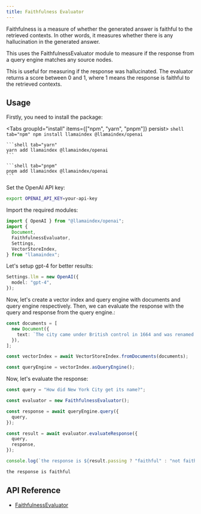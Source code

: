 ```yaml
---
title: Faithfulness Evaluator
---
```


Faithfulness is a measure of whether the generated answer is faithful to the retrieved contexts. In other words, it measures whether there is any hallucination in the generated answer.

This uses the FaithfulnessEvaluator module to measure if the response from a query engine matches any source nodes.

This is useful for measuring if the response was hallucinated. The evaluator returns a score between 0 and 1, where 1 means the response is faithful to the retrieved contexts.

## Usage

Firstly, you need to install the package:


<Tabs groupId="install" items={["npm", "yarn", "pnpm"]} persist>
	```shell tab="npm"
	npm install llamaindex @llamaindex/openai
	```

	```shell tab="yarn"
	yarn add llamaindex @llamaindex/openai
	```

	```shell tab="pnpm"
	pnpm add llamaindex @llamaindex/openai
	```
</Tabs>


Set the OpenAI API key:

```bash
export OPENAI_API_KEY=your-api-key
```

Import the required modules:

```ts
import { OpenAI } from "@llamaindex/openai";
import {
  Document,
  FaithfulnessEvaluator,
  Settings,
  VectorStoreIndex,
} from "llamaindex";
```

Let's setup gpt-4 for better results:

```ts
Settings.llm = new OpenAI({
  model: "gpt-4",
});
```

Now, let's create a vector index and query engine with documents and query engine respectively. Then, we can evaluate the response with the query and response from the query engine.:

```ts
const documents = [
  new Document({
    text: `The city came under British control in 1664 and was renamed New York after King Charles II of England granted the lands to his brother, the Duke of York. The city was regained by the Dutch in July 1673 and was renamed New Orange for one year and three months; the city has been continuously named New York since November 1674. New York City was the capital of the United States from 1785 until 1790, and has been the largest U.S. city since 1790. The Statue of Liberty greeted millions of immigrants as they came to the U.S. by ship in the late 19th and early 20th centuries, and is a symbol of the U.S. and its ideals of liberty and peace. In the 21st century, New York City has emerged as a global node of creativity, entrepreneurship, and as a symbol of freedom and cultural diversity. The New York Times has won the most Pulitzer Prizes for journalism and remains the U.S. media's "newspaper of record". In 2019, New York City was voted the greatest city in the world in a survey of over 30,000 p...	Pass`,
  }),
];

const vectorIndex = await VectorStoreIndex.fromDocuments(documents);

const queryEngine = vectorIndex.asQueryEngine();
```

Now, let's evaluate the response:

```ts
const query = "How did New York City get its name?";

const evaluator = new FaithfulnessEvaluator();

const response = await queryEngine.query({
  query,
});

const result = await evaluator.evaluateResponse({
  query,
  response,
});

console.log(`the response is ${result.passing ? "faithful" : "not faithful"}`);
```

```bash
the response is faithful
```

## API Reference

- [FaithfulnessEvaluator](/docs/api/classes/FaithfulnessEvaluator)
